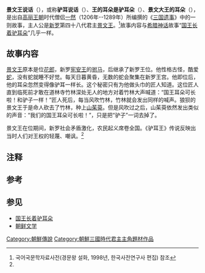 '''景文王说话'''（{{lang-ko|경문왕 설화}}），或称'''驴耳说话'''（{{lang-ko|여이설화}}）、'''王的耳朵是驴耳朵'''（{{lang-ko|임금님 귀는 당나귀 귀}}）、'''景文大王的耳朵'''（{{lang-ko|경문대왕의 귀}}），是出自[[高丽王朝|高丽王朝]]时代僧侣[[一然|一然]]（1206年--1289年）所编撰的《[[三国遗事|三国遗事]]》中的一则故事，主人公是[[新罗|新罗]]第四十八代君主[[景文王|景文王]]。<ref name="경문왕 설화">국어국문학자료사전(경문왕 설화, 1998년, 한국사전연구사 편집) 참조</ref>故事内容与[[希腊神话|希腊神话]]故事“[[国王长着驴耳朵|国王长着驴耳朵]]”几乎一样。

== 故事内容 ==
[[景文王|景文王]]原本是位[[花郎|花郎]]，新罗[[宪安王|宪安王]]的[[驸马|驸马]]，后继承了新罗王位。他性格古怪，酷爱[[蛇|蛇]]，没有蛇就睡不好觉。每天日暮黄昏，无数的蛇会聚集在新罗王宫。他即位后，他的耳朵忽然变得像驴耳一样长。这个秘密只有为他做头巾的匠人知道。这位匠人直到临死前才敢在道林寺竹林深处无人的地方对着竹林大声喊道：“国王耳朵可长啦！和驴子一样！”匠人死后，每当风吹竹林，竹林就会发出同样的喊声。狼狈的景文王于是命人砍去了竹林，种上[[山茱萸|山茱萸]]。但是风吹过之后，山茱萸依然发出类似的声音：“我们的国王耳朵可长啦！”，只是把“驴子”一词去掉了{{注|《[[三国遗事|三国遗事]]》中的原文为：“王耳忽長如驢耳。王后及宮人皆未知。唯襆頭匠一人知之。然生平不向人說。其人將死。入道林寺竹林中。無人處向竹唱云。吾君耳如驢耳。其後風吹則竹聲云吾君耳如驢耳。王惡之。乃伐竹而植山茱萸。風吹則但聲云吾君耳長。”<ref name="#1">[[:s:三國遺事/卷第二|三國遺事·卷第二]]，[[维基文库|维基文库]]</ref>}}。

景文王在位期间，新罗社会矛盾激化，农民起义席卷全国。《驴耳王》传说反映出当时人们对王权的轻蔑、嘲讽。{{r|通史|韦旭昇|page1=114-115|page2=39-40}}<ref name="#1"/>

== 注释 ==
<references group="註"/>

== 参考 ==
{{Reflist|refs=
<ref name="通史">{{cite book |author=李岩|coauthors=徐建顺、池水涌、俞成云  |title=《朝鲜文学通史》|year=2010年9月 |publisher=社会科学文献出版社 |location=北京|ISBN=978-7-5097-1511-6}}</ref>
<ref name="韦旭昇">{{cite book |author=韦旭昇著 |coauthors= |title=《韩国文学史》|year=2008年7月 |publisher=北京大学出版社 |location=北京|ISBN=978-7-301-14042-0}}</ref>}}

== 参见 ==
* [[国王长着驴耳朵|国王长着驴耳朵]]
* [[朝鲜文学|朝鲜文学]]

 
[[Category:朝鮮傳說|Category:朝鮮傳說]]
[[Category:朝鮮三國時代君主主角題材作品|Category:朝鮮三國時代君主主角題材作品]]